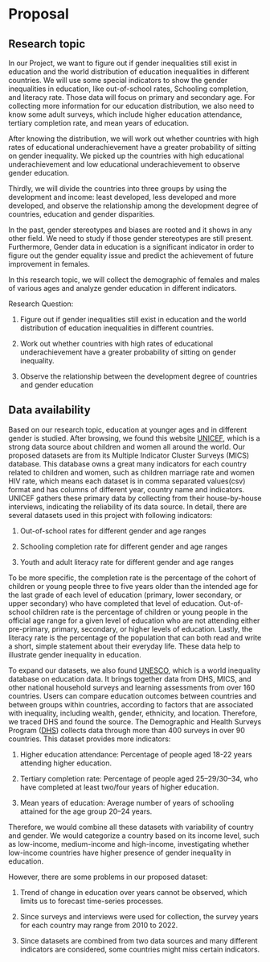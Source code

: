 # Proposal

## Research topic
In our Project, we want to figure out if gender inequalities still exist in education and the world distribution of education inequalities in different countries. We will use some special indicators to show the gender inequalities in education, like out-of-school rates, Schooling completion, and literacy rate. Those data will focus on primary and secondary age. For collecting more information for our education distribution, we also need to know some adult surveys, which include higher education attendance, tertiary completion rate, and mean years of education. 

After knowing the distribution, we will work out whether countries with high rates of educational underachievement have a greater probability of sitting on gender inequality. We picked up the countries with high educational underachievement and low educational underachievement to observe gender education.

Thirdly, we will divide the countries into three groups by using the development and income: least developed, less developed and more developed, and observe the relationship among the development degree of countries, education and gender disparities. 

In the past, gender stereotypes and biases are rooted and it shows in any other field. We need to study if those gender stereotypes are still present. Furthermore, Gender data in education is a significant indicator in order to figure out the gender equality issue and predict the achievement of future improvement in females. 

In this research topic, we will collect the demographic of females and males of various ages and analyze gender education in different indicators. 

Research Question:

1.	Figure out if gender inequalities still exist in education and the world distribution of education inequalities in different countries. 

2.	Work out whether countries with high rates of educational underachievement have a greater probability of sitting on gender inequality.

3.	Observe the relationship between the development degree of countries and gender education

## Data availability
Based on our research topic, education at younger ages and in different gender is studied. After browsing, we found this website [UNICEF](https://data.unicef.org), which is a strong data source about children and women all around the world. Our proposed datasets are from its Multiple Indicator Cluster Surveys (MICS) database. This database owns a great many indicators for each country related to children and women, such as children marriage rate and women HIV rate, which means each dataset is in comma separated values(csv) format and has columns of different year, country name and indicators. UNICEF gathers these primary data by collecting from their house-by-house interviews, indicating the reliability of its data source. In detail, there are several datasets used in this project with following indicators:

  1. Out-of-school rates for different gender and age ranges
  
  2. Schooling completion rate for different gender and age ranges
  
  3. Youth and adult literacy rate for different gender and age ranges
  
To be more specific, the completion rate is the percentage of the cohort of children or young people three to five years older than the intended age for the last grade of each level of education (primary, lower secondary, or upper secondary) who have completed that level of education. Out-of-school children rate is the percentage of children or young people in the official age range for a given level of education who are not attending either pre-primary, primary, secondary, or higher levels of education. Lastly, the literacy rate is the percentage of the population that can both read and write a short, simple statement about their everyday life. These data help to illustrate gender inequality in education. 
 
To expand our datasets, we also found [UNESCO](https://www.education-inequalities.org), which is a world inequality database on education data. It brings together data from DHS, MICS, and other national household surveys and learning assessments from over 160 countries. Users can compare education outcomes between countries and between groups within countries, according to factors that are associated with inequality, including wealth, gender, ethnicity, and location. Therefore, we traced DHS and found the source. The Demographic and Health Surveys  Program ([DHS](https://dhsprogram.com)) collects data through more than 400 surveys in over 90 countries. This dataset provides more indicators:
  
  1. Higher education attendance: Percentage of people aged 18-22 years attending higher education.
  
  2. Tertiary completion rate: Percentage of people aged 25–29/30–34, who have completed at least two/four years of higher education.
  
  3. Mean years of education: Average number of years of schooling attained for the age group 20–24 years.
  
  
Therefore, we would combine all these datasets with variability of country and gender. We would categorize a country based on its income level, such as low-income, medium-income and high-income, investigating whether low-income countries have higher presence of gender inequality in education. 

However, there are some problems in our proposed dataset:
  
  1. Trend of change in education over years cannot be observed, which limits us to forecast time-series processes. 
  
  2. Since surveys and interviews were used for collection, the survey years for each country may range from 2010 to 2022. 
  
  3. Since datasets are combined from two data sources and many different indicators are considered, some countries might miss certain indicators. 



